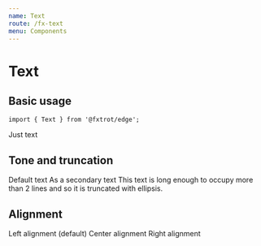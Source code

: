 ```yaml
---
name: Text
route: /fx-text
menu: Components
---
```



# Text

## Basic usage

```tsx
import { Text } from '@fxtrot/edge';
```

<Playground>
  <Text>Just text</Text>
</Playground>

## Tone and truncation

<Playground>
  <Stack>
    <Text>Default text</Text>
    <Text tone="light">As a secondary text</Text>
    <Box width="300px">
      <Text maxLines={1}>
        This text is long enough to occupy more than 2 lines and so it is truncated with ellipsis.
      </Text>
    </Box>
  </Stack>
</Playground>

## Alignment

<Playground>
  <Stack>
    <Text align="left">Left alignment (default)</Text>
    <Text align="center">Center alignment</Text>
    <Text align="right">Right alignment</Text>
  </Stack>
</Playground>
